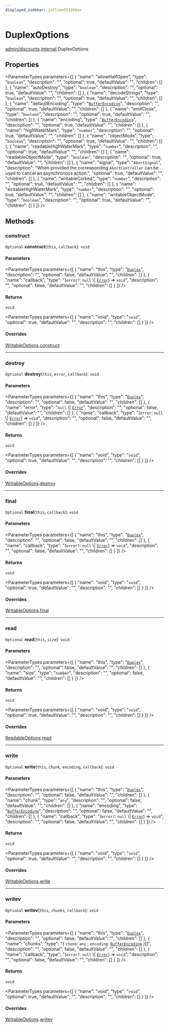 ```yaml
---
displayed_sidebar: jsClientSidebar
---
```



# DuplexOptions

[admin/discounts](../../modules/admin_discounts.mdx).[internal](../../admin_discounts/modules/admin_discounts.internal.mdx).DuplexOptions

## Properties

<ParameterTypes parameters={[
  {
    "name": "allowHalfOpen",
    "type": "`boolean`",
    "description": "",
    "optional": true,
    "defaultValue": "",
    "children": []
  },
  {
    "name": "autoDestroy",
    "type": "`boolean`",
    "description": "",
    "optional": true,
    "defaultValue": "",
    "children": []
  },
  {
    "name": "decodeStrings",
    "type": "`boolean`",
    "description": "",
    "optional": true,
    "defaultValue": "",
    "children": []
  },
  {
    "name": "defaultEncoding",
    "type": "[`BufferEncoding`](../../admin_discounts/modules/admin_discounts.internal.mdx#bufferencoding)",
    "description": "",
    "optional": true,
    "defaultValue": "",
    "children": []
  },
  {
    "name": "emitClose",
    "type": "`boolean`",
    "description": "",
    "optional": true,
    "defaultValue": "",
    "children": []
  },
  {
    "name": "encoding",
    "type": "[`BufferEncoding`](../../admin_discounts/modules/admin_discounts.internal.mdx#bufferencoding)",
    "description": "",
    "optional": true,
    "defaultValue": "",
    "children": []
  },
  {
    "name": "highWaterMark",
    "type": "`number`",
    "description": "",
    "optional": true,
    "defaultValue": "",
    "children": []
  },
  {
    "name": "objectMode",
    "type": "`boolean`",
    "description": "",
    "optional": true,
    "defaultValue": "",
    "children": []
  },
  {
    "name": "readableHighWaterMark",
    "type": "`number`",
    "description": "",
    "optional": true,
    "defaultValue": "",
    "children": []
  },
  {
    "name": "readableObjectMode",
    "type": "`boolean`",
    "description": "",
    "optional": true,
    "defaultValue": "",
    "children": []
  },
  {
    "name": "signal",
    "type": "`AbortSignal`",
    "description": "When provided the corresponding `AbortController` can be used to cancel an asynchronous action.",
    "optional": true,
    "defaultValue": "",
    "children": []
  },
  {
    "name": "writableCorked",
    "type": "`number`",
    "description": "",
    "optional": true,
    "defaultValue": "",
    "children": []
  },
  {
    "name": "writableHighWaterMark",
    "type": "`number`",
    "description": "",
    "optional": true,
    "defaultValue": "",
    "children": []
  },
  {
    "name": "writableObjectMode",
    "type": "`boolean`",
    "description": "",
    "optional": true,
    "defaultValue": "",
    "children": []
  }
]} />

## Methods

### construct

`Optional` **construct**(`this`, `callback`): `void`

#### Parameters

<ParameterTypes parameters={[
  {
    "name": "this",
    "type": "[`Duplex`](../classes/admin_discounts.internal.Duplex.mdx)",
    "description": "",
    "optional": false,
    "defaultValue": "",
    "children": []
  },
  {
    "name": "callback",
    "type": "(`error?`: ``null`` \\| [`Error`](../../admin_discounts/modules/admin_discounts.internal.mdx#error)) => `void`",
    "description": "",
    "optional": false,
    "defaultValue": "",
    "children": []
  }
]} />

#### Returns

`void`

<ParameterTypes parameters={[
  {
    "name": "void",
    "type": "`void`",
    "optional": true,
    "defaultValue": "",
    "description": "",
    "children": []
  }
]} />

#### Overrides

[WritableOptions](../../internal-3/interfaces/admin_discounts.internal.internal-3.WritableOptions.mdx).[construct](../../internal-3/interfaces/admin_discounts.internal.internal-3.WritableOptions.mdx#construct)

___

### destroy

`Optional` **destroy**(`this`, `error`, `callback`): `void`

#### Parameters

<ParameterTypes parameters={[
  {
    "name": "this",
    "type": "[`Duplex`](../classes/admin_discounts.internal.Duplex.mdx)",
    "description": "",
    "optional": false,
    "defaultValue": "",
    "children": []
  },
  {
    "name": "error",
    "type": "``null`` \\| [`Error`](../../admin_discounts/modules/admin_discounts.internal.mdx#error)",
    "description": "",
    "optional": false,
    "defaultValue": "",
    "children": []
  },
  {
    "name": "callback",
    "type": "(`error`: ``null`` \\| [`Error`](../../admin_discounts/modules/admin_discounts.internal.mdx#error)) => `void`",
    "description": "",
    "optional": false,
    "defaultValue": "",
    "children": []
  }
]} />

#### Returns

`void`

<ParameterTypes parameters={[
  {
    "name": "void",
    "type": "`void`",
    "optional": true,
    "defaultValue": "",
    "description": "",
    "children": []
  }
]} />

#### Overrides

[WritableOptions](../../internal-3/interfaces/admin_discounts.internal.internal-3.WritableOptions.mdx).[destroy](../../internal-3/interfaces/admin_discounts.internal.internal-3.WritableOptions.mdx#destroy)

___

### final

`Optional` **final**(`this`, `callback`): `void`

#### Parameters

<ParameterTypes parameters={[
  {
    "name": "this",
    "type": "[`Duplex`](../classes/admin_discounts.internal.Duplex.mdx)",
    "description": "",
    "optional": false,
    "defaultValue": "",
    "children": []
  },
  {
    "name": "callback",
    "type": "(`error?`: ``null`` \\| [`Error`](../../admin_discounts/modules/admin_discounts.internal.mdx#error)) => `void`",
    "description": "",
    "optional": false,
    "defaultValue": "",
    "children": []
  }
]} />

#### Returns

`void`

<ParameterTypes parameters={[
  {
    "name": "void",
    "type": "`void`",
    "optional": true,
    "defaultValue": "",
    "description": "",
    "children": []
  }
]} />

#### Overrides

[WritableOptions](../../internal-3/interfaces/admin_discounts.internal.internal-3.WritableOptions.mdx).[final](../../internal-3/interfaces/admin_discounts.internal.internal-3.WritableOptions.mdx#final)

___

### read

`Optional` **read**(`this`, `size`): `void`

#### Parameters

<ParameterTypes parameters={[
  {
    "name": "this",
    "type": "[`Duplex`](../classes/admin_discounts.internal.Duplex.mdx)",
    "description": "",
    "optional": false,
    "defaultValue": "",
    "children": []
  },
  {
    "name": "size",
    "type": "`number`",
    "description": "",
    "optional": false,
    "defaultValue": "",
    "children": []
  }
]} />

#### Returns

`void`

<ParameterTypes parameters={[
  {
    "name": "void",
    "type": "`void`",
    "optional": true,
    "defaultValue": "",
    "description": "",
    "children": []
  }
]} />

#### Overrides

[ReadableOptions](../../internal-3/interfaces/admin_discounts.internal.internal-3.ReadableOptions.mdx).[read](../../internal-3/interfaces/admin_discounts.internal.internal-3.ReadableOptions.mdx#read)

___

### write

`Optional` **write**(`this`, `chunk`, `encoding`, `callback`): `void`

#### Parameters

<ParameterTypes parameters={[
  {
    "name": "this",
    "type": "[`Duplex`](../classes/admin_discounts.internal.Duplex.mdx)",
    "description": "",
    "optional": false,
    "defaultValue": "",
    "children": []
  },
  {
    "name": "chunk",
    "type": "`any`",
    "description": "",
    "optional": false,
    "defaultValue": "",
    "children": []
  },
  {
    "name": "encoding",
    "type": "[`BufferEncoding`](../../admin_discounts/modules/admin_discounts.internal.mdx#bufferencoding)",
    "description": "",
    "optional": false,
    "defaultValue": "",
    "children": []
  },
  {
    "name": "callback",
    "type": "(`error?`: ``null`` \\| [`Error`](../../admin_discounts/modules/admin_discounts.internal.mdx#error)) => `void`",
    "description": "",
    "optional": false,
    "defaultValue": "",
    "children": []
  }
]} />

#### Returns

`void`

<ParameterTypes parameters={[
  {
    "name": "void",
    "type": "`void`",
    "optional": true,
    "defaultValue": "",
    "description": "",
    "children": []
  }
]} />

#### Overrides

[WritableOptions](../../internal-3/interfaces/admin_discounts.internal.internal-3.WritableOptions.mdx).[write](../../internal-3/interfaces/admin_discounts.internal.internal-3.WritableOptions.mdx#write)

___

### writev

`Optional` **writev**(`this`, `chunks`, `callback`): `void`

#### Parameters

<ParameterTypes parameters={[
  {
    "name": "this",
    "type": "[`Duplex`](../classes/admin_discounts.internal.Duplex.mdx)",
    "description": "",
    "optional": false,
    "defaultValue": "",
    "children": []
  },
  {
    "name": "chunks",
    "type": "{ `chunk`: `any` ; `encoding`: [`BufferEncoding`](../../admin_discounts/modules/admin_discounts.internal.mdx#bufferencoding)  }[]",
    "description": "",
    "optional": false,
    "defaultValue": "",
    "children": []
  },
  {
    "name": "callback",
    "type": "(`error?`: ``null`` \\| [`Error`](../../admin_discounts/modules/admin_discounts.internal.mdx#error)) => `void`",
    "description": "",
    "optional": false,
    "defaultValue": "",
    "children": []
  }
]} />

#### Returns

`void`

<ParameterTypes parameters={[
  {
    "name": "void",
    "type": "`void`",
    "optional": true,
    "defaultValue": "",
    "description": "",
    "children": []
  }
]} />

#### Overrides

[WritableOptions](../../internal-3/interfaces/admin_discounts.internal.internal-3.WritableOptions.mdx).[writev](../../internal-3/interfaces/admin_discounts.internal.internal-3.WritableOptions.mdx#writev)
